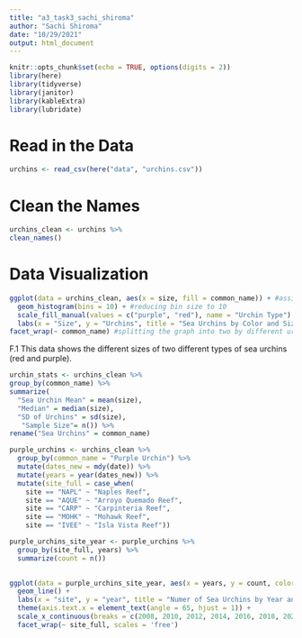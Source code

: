 ```yaml
---
title: "a3_task3_sachi_shiroma"
author: "Sachi Shiroma"
date: "10/29/2021"
output: html_document
---
```


```r
knitr::opts_chunk$set(echo = TRUE, options(digits = 2))
library(here)
library(tidyverse)
library(janitor)
library(kableExtra)
library(lubridate)
```

# Read in the Data
```r
urchins <- read_csv(here("data", "urchins.csv"))
```

# Clean the Names 
```r
urchins_clean <- urchins %>% 
clean_names()
```


# Data Visualization 
```r
ggplot(data = urchins_clean, aes(x = size, fill = common_name)) + #assingning graph values
  geom_histogram(bins = 10) + #reducing bin size to 10
  scale_fill_manual(values = c("purple", "red"), name = "Urchin Type") + #assigning names for the key
  labs(x = "Size", y = "Urchins", title = "Sea Urchins by Color and Size" )+ #creating titles
facet_wrap(~ common_name) #splitting the graph into two by different urchins

```

F.1 This data shows the different sizes of two different types of sea urchins (red and purple).

```r
urchin_stats <- urchins_clean %>% 
group_by(common_name) %>% 
summarize(
  "Sea Urchin Mean" = mean(size),
  "Median" = median(size),
  "SD of Urchins" = sd(size),
   "Sample Size"= n()) %>% 
rename("Sea Urchins" = common_name)
```

```r
purple_urchins <- urchins_clean %>% 
  group_by(common_name = "Purple Urchin") %>% 
  mutate(dates_new = mdy(date)) %>% 
  mutate(years = year(dates_new)) %>% 
  mutate(site_full = case_when(
    site == "NAPL" ~ "Naples Reef",
    site == "AQUE" ~ "Arroyo Quemado Reef",
    site == "CARP" ~ "Carpinteria Reef",
    site == "MOHK" ~ "Mohawk Reef",
    site == "IVEE" ~ "Isla Vista Reef"))

```

```r
purple_urchins_site_year <- purple_urchins %>% 
  group_by(site_full, years) %>% 
  summarize(count = n()) 
  
```

```r
ggplot(data = purple_urchins_site_year, aes(x = years, y = count, color = site_full)) + #assingning graph values
  geom_line() + 
  labs(x = "site", y = "year", title = "Numer of Sea Urchins by Year and Site") + 
  theme(axis.text.x = element_text(angle = 65, hjust = 1)) +
  scale_x_continuous(breaks = c(2008, 2010, 2012, 2014, 2016, 2018, 2020))+
  facet_wrap(~ site_full, scales = 'free')
```

